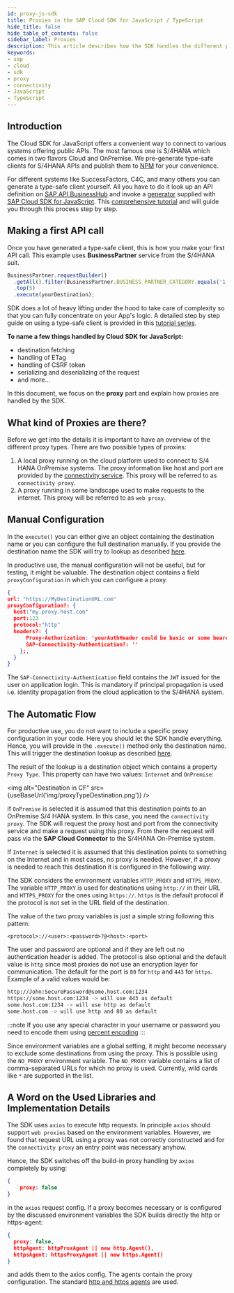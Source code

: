 ```yaml
---
id: proxy-js-sdk
title: Proxies in the SAP Cloud SDK for JavaScript / TypeScript
hide_title: false
hide_table_of_contents: false
sidebar_label: Proxies
description: This article describes how the SDK handles the different proxy options and how they are configured.
keywords:
- sap
- cloud
- sdk
- proxy
- connectivity
- JavaScript
- TypeScript
---
```



## Introduction ##

The Cloud SDK for JavaScript offers a convenient way to connect to various systems offering public APIs. The most famous one is S/4HANA which comes in two flavors Cloud and OnPremise. We pre-generate type-safe clients for S/4HANA APIs and publish them to [NPM](https://www.npmjs.com/search?q=%40sap%2Fcloud-sdk-vdm-*) for your convenience.

For different systems like SuccessFactors, C4C, and many others you can generate a type-safe client yourself. All you have to do it look up an API definition on [SAP API BusinessHub](https://api.sap.com/) and invoke a [generator](../odata/generate-typed-odata-v2-and-v4-client-for-javascript-and-typescript) supplied with [SAP Cloud SDK for JavaScript](https://github.com/SAP/cloud-sdk). This [comprehensive tutorial](https://developers.sap.com/tutorials/cloudsdk-js-generator.html) and will guide you through this process step by step.

## Making a first API call ##

Once you have generated a type-safe client, this is how you make your first API call. This example uses **BusinessPartner** service from the S/4HANA suit.

```js
BusinessPartner.requestBuilder()
  .getAll().filter(BusinessPartner.BUSINESS_PARTNER_CATEGORY.equals('1'))
  .top(5)
  .execute(yourDestination);
```

SDK does a lot of heavy lifting under the hood to take care of complexity so that you can fully concentrate on your App's logic. A detailed step by step guide on using a type-safe client is provided in this [tutorial series](https://developers.sap.com/group.s4sdk-js-cloud-foundry.html).

**To name a few things handled by Cloud SDK for JavaScript:**

- destination fetching
- handling of ETag
- handling of CSRF token
- serializing and deserializing of the request
- and more...

In this document, we focus on the **proxy** part and explain how proxies are handled by the SDK.

## What kind of Proxies are there? ##

Before we get into the details it is important to have an overview of the different proxy types.
There are two possible types of proxies:
1. A local proxy running on the cloud platform used to connect to S/4 HANA OnPremise systems.
The proxy information like host and port are provided by the [connectivity service](https://help.sap.com/viewer/cca91383641e40ffbe03bdc78f00f681/Cloud/en-US/daca64dacc6148fcb5c70ed86082ef91.html#loiodaca64dacc6148fcb5c70ed86082ef91__services).
This proxy will be referred to as `connectivity proxy`.
2. A proxy running in some landscape used to make requests to the internet.
This proxy will be referred to as `web proxy`.

## Manual Configuration ##

In the `execute()` you can either give an object containing the destination name or you can configure the full destination manually.
If you provide the destination name the SDK will try to lookup as described [here](destination.mdx).

In productive use, the manual configuration will not be useful, but for testing, it might be valuable.
The destination object contains a field `proxyConfiguration` in which you can configure a proxy.

```JSON
{
url: "https://MyDestinationURL.com"
proxyConfiguration?: {
  host:"my.proxy.host.com"
  port:123
  protocol:"http"
  headers?: {
      Proxy-Authorization: 'yourAuthHeader could be basic or some bearer token'
      SAP-Connectivity-Authentication?: ''
    };,
  }
}
```

The `SAP-Connectivity-Authentication` field contains the `JWT` issued for the user on application login. This is mandatory if principal propagation is used i.e. identity propagation from the cloud application to the S/4HANA system.

## The Automatic Flow ##

For productive use, you do not want to include a specific proxy configuration in your code.
Here you should let the SDK handle everything.
Hence, you will provide in the `.execute()` method only the destination name.
This will trigger the destination lookup as described [here](destination-js-sdk).

The result of the lookup is a destination object which contains a property `Proxy Type`.
This property can have two values: `Internet` and `OnPremise`:

<img alt="Destination in CF" src={useBaseUrl('img/proxyTypeDestination.png')} />

if `OnPremise` is selected it is assumed that this destination points to an OnPremise S/4 HANA system.
In this case, you need the `connectivity proxy`.
The SDK will request the proxy host and port from the connectivity service and make a request using this proxy.
From there the request will pass via the **SAP Cloud Connector** to the S/4HANA On-Premise system.

If `Internet` is selected it is assumed that this destination points to something on the Internet and in most cases, no proxy is needed.
However, if a proxy is needed to reach this destination it is configured in the following way.

The SDK considers the environment variables `HTTP_PROXY` and `HTTPS_PROXY`.
The variable `HTTP_PROXY` is used for destinations using `http://` in their URL and `HTTPS_PROXY` for the ones using `https://`.
`https` is the default protocol if the protocol is not set in the URL field of the destination.

The value of the two proxy variables is just a simple string following this pattern:
```
<protocol>://<user>:<password>?@<host>:<port>
```
The user and password are optional and if they are left out no authentication header is added.
The protocol is also optional and the default value is `http` since most proxies do not use an encryption layer for communication.
The default for the port is `80` for `http` and `443` for `https`. Example of a valid values would be:
```bash script
http://John:SecurePassword@some.host.com:1234
https://some.host.com:1234 -> will use 443 as default
some.host.com:1234 -> will use http as default
some.host.com -> will use http and 80 as default
```

:::note
If you use any special character in your username or password you need to encode them using [percent encoding](https://en.wikipedia.org/wiki/Percent-encoding)
:::

Since environment variables are a global setting, it might become necessary to exclude some destinations from using the proxy.
This is possible using the `NO_PROXY` environment variable.
The `NO_PROXY` variable contains a list of comma-separated URLs for which no proxy is used.
Currently, wild cards like `*` are supported in the list.

## A Word on the Used Libraries and Implementation Details ##

The SDK uses `axios` to execute http requests.
In principle `axios` should support  `web proxies` based on the environment variables.
However, we found that request URL using a proxy was not correctly constructed and for the `connectivity proxy` an entry point was necessary anyhow.

Hence, the SDK switches off the build-in proxy handling by `axios` completely by using:

```json
{
    proxy: false
}

```
in the `axios` request config.
If a proxy becomes necessary or is configured by the discussed environment variables the SDK builds directly the http or https-agent:

```json
{
  proxy: false,
  httpAgent: httpProxAgent || new http.Agent(),
  httpsAgent: httpsProxyAgent || new https.Agent()
}

```
and adds them to the axios config. The agents contain the proxy configuration.
The standard [http and https agents](https://www.npmjs.com/package/http-proxy-agent) are used.

